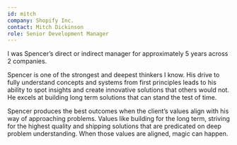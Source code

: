 ```yaml
---
id: mitch
company: Shopify Inc.
contact: Mitch Dickinson
role: Senior Development Manager
---
```


I was Spencer’s direct or indirect manager for approximately 5 years across 2 companies. 

Spencer is one of the strongest and deepest thinkers I know. His drive to fully understand concepts and systems from first principles leads to his ability to spot insights and create innovative solutions that others would not. He excels at building long term solutions that can stand the test of time. 

Spencer produces the best outcomes when the client’s values align with his way of approaching problems. Values like building for the long term, striving for the highest quality and shipping solutions that are predicated on deep problem understanding. When those values are aligned, magic can happen.
